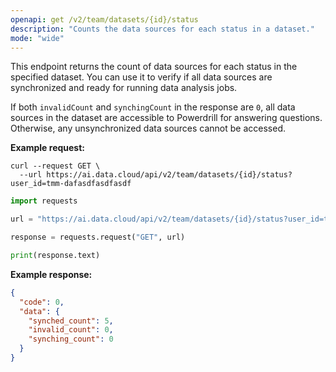```yaml
---
openapi: get /v2/team/datasets/{id}/status
description: "Counts the data sources for each status in a dataset."
mode: "wide"
---
```



This endpoint returns the count of data sources for each status in the specified dataset. You can use it to verify if all data sources are synchronized and ready for running data analysis jobs.

If both `invalidCount` and `synchingCount` in the response are `0`, all data sources in the dataset are accessible to Powerdrill for answering questions. Otherwise, any unsynchronized data sources cannot be accessed.


**Example request:**
<CodeGroup>
```curl cURL
curl --request GET \
  --url https://ai.data.cloud/api/v2/team/datasets/{id}/status?user_id=tmm-dafasdfasdfasdf
```

```python Python
import requests

url = "https://ai.data.cloud/api/v2/team/datasets/{id}/status?user_id=tmm-dafasdfasdfasdf"

response = requests.request("GET", url)

print(response.text)
```
</CodeGroup>

**Example response:**

```json 200
{
  "code": 0,
  "data": {
    "synched_count": 5,
    "invalid_count": 0,
    "synching_count": 0
  }
}
```


